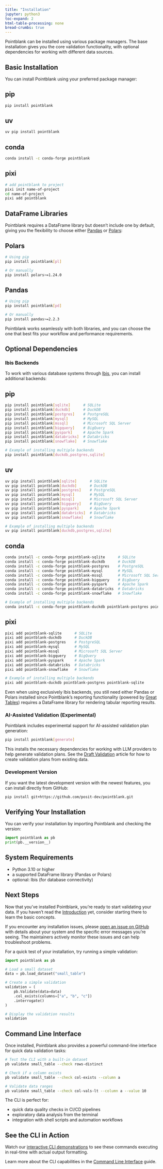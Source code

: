 ```yaml
---
title: "Installation"
jupyter: python3
toc-expand: 2
html-table-processing: none
bread-crumbs: true
---
```


Pointblank can be installed using various package managers. The base installation gives you the core
validation functionality, with optional dependencies for working with different data sources.

## Basic Installation

You can install Pointblank using your preferred package manager:

::: {.panel-tabset}
## pip

```bash
pip install pointblank
```

## uv

```bash
uv pip install pointblank
```

## conda

```bash
conda install -c conda-forge pointblank
```

## pixi

```bash
# add pointblank to project
pixi init name-of-project
cd name-of-project
pixi add pointblank
```
:::

## DataFrame Libraries

Pointblank requires a DataFrame library but doesn't include one by default, giving you the
flexibility to choose either [Pandas](https://pandas.pydata.org) or [Polars](https://pola.rs):

::: {.panel-tabset}
## Polars

```bash
# Using pip
pip install pointblank[pl]

# Or manually
pip install polars>=1.24.0
```

## Pandas

```bash
# Using pip
pip install pointblank[pd]

# Or manually
pip install pandas>=2.2.3
```
:::

Pointblank works seamlessly with both libraries, and you can choose the one that best fits your
workflow and performance requirements.

## Optional Dependencies

### Ibis Backends

To work with various database systems through [Ibis](https://ibis-project.org), you can install
additional backends:

::: {.panel-tabset}
## pip

```bash
pip install pointblank[sqlite]      # SQLite
pip install pointblank[duckdb]      # DuckDB
pip install pointblank[postgres]    # PostgreSQL
pip install pointblank[mysql]       # MySQL
pip install pointblank[mssql]       # Microsoft SQL Server
pip install pointblank[bigquery]    # BigQuery
pip install pointblank[pyspark]     # Apache Spark
pip install pointblank[databricks]  # Databricks
pip install pointblank[snowflake]   # Snowflake

# Example of installing multiple backends
pip install pointblank[duckdb,postgres,sqlite]
```

## uv

```bash
uv pip install pointblank[sqlite]      # SQLite
uv pip install pointblank[duckdb]      # DuckDB
uv pip install pointblank[postgres]    # PostgreSQL
uv pip install pointblank[mysql]       # MySQL
uv pip install pointblank[mssql]       # Microsoft SQL Server
uv pip install pointblank[bigquery]    # BigQuery
uv pip install pointblank[pyspark]     # Apache Spark
uv pip install pointblank[databricks]  # Databricks
uv pip install pointblank[snowflake]   # Snowflake

# Example of installing multiple backends
uv pip install pointblank[duckdb,postgres,sqlite]
```

## conda

```bash
conda install -c conda-forge pointblank-sqlite      # SQLite
conda install -c conda-forge pointblank-duckdb      # DuckDB
conda install -c conda-forge pointblank-postgres    # PostgreSQL
conda install -c conda-forge pointblank-mysql       # MySQL
conda install -c conda-forge pointblank-mssql       # Microsoft SQL Server
conda install -c conda-forge pointblank-bigquery    # BigQuery
conda install -c conda-forge pointblank-pyspark     # Apache Spark
conda install -c conda-forge pointblank-databricks  # Databricks
conda install -c conda-forge pointblank-snowflake   # Snowflake

# Example of installing multiple backends
conda install -c conda-forge pointblank-duckdb pointblank-postgres pointblank-sqlite
```

## pixi

```bash
pixi add pointblank-sqlite      # SQLite
pixi add pointblank-duckdb      # DuckDB
pixi add pointblank-postgres    # PostgreSQL
pixi add pointblank-mysql       # MySQL
pixi add pointblank-mssql       # Microsoft SQL Server
pixi add pointblank-bigquery    # BigQuery
pixi add pointblank-pyspark     # Apache Spark
pixi add pointblank-databricks  # Databricks
pixi add pointblank-snowflake   # Snowflake

# Example of installing multiple backends
pixi add pointblank-duckdb pointblank-postgres pointblank-sqlite
```
:::

::: {.callout-note}
Even when using exclusively Ibis backends, you still need either Pandas or Polars installed since
Pointblank's reporting functionality (powered by
[Great Tables](https://posit-dev.github.io/great-tables)) requires a DataFrame library for rendering
tabular reporting results.
:::

### AI-Assisted Validation (Experimental)

Pointblank includes experimental support for AI-assisted validation plan generation:

```bash
pip install pointblank[generate]
```

This installs the necessary dependencies for working with LLM providers to help generate validation
plans. See the [Draft Validation](draft-validation.qmd) article for how to create validation plans
from existing data.

### Development Version

If you want the latest development version with the newest features, you can install directly from
GitHub:

```bash
pip install git+https://github.com/posit-dev/pointblank.git
```

## Verifying Your Installation

You can verify your installation by importing Pointblank and checking the version:

```python
import pointblank as pb
print(pb.__version__)
```

## System Requirements

- Python 3.10 or higher
- a supported DataFrame library (Pandas or Polars)
- optional: Ibis (for database connectivity)

## Next Steps

Now that you've installed Pointblank, you're ready to start validating your data. If you haven't
read the [Introduction](index.qmd) yet, consider starting there to learn the basic concepts.

If you encounter any installation issues, please
[open an issue on GitHub](https://github.com/posit-dev/pointblank/issues/new) with details about
your system and the specific error messages you're seeing. The maintainers actively monitor these
issues and can help troubleshoot problems.

For a quick test of your installation, try running a simple validation:

```python
import pointblank as pb

# Load a small dataset
data = pb.load_dataset("small_table")

# Create a simple validation
validation = (
    pb.Validate(data=data)
    .col_exists(columns=["a", "b", "c"])
    .interrogate()
)

# Display the validation results
validation
```

## Command Line Interface

Once installed, Pointblank also provides a powerful command-line interface for quick data validation tasks:

```bash
# Test the CLI with a built-in dataset
pb validate small_table --check rows-distinct

# Check if a column exists
pb validate small_table --check col-exists --column a

# Validate data ranges
pb validate small_table --check col-vals-lt --column a --value 10
```

The CLI is perfect for:

- quick data quality checks in CI/CD pipelines
- exploratory data analysis from the terminal
- integration with shell scripts and automation workflows

::: {.callout-tip}
## See the CLI in Action
Watch our [interactive CLI demonstrations](../demos/cli-interactive/index.qmd) to see these commands executing in real-time with actual output formatting.
:::

Learn more about the CLI capabilities in the [Command Line Interface](cli.qmd) guide.
